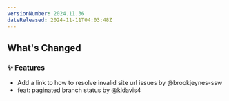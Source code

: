 ```yaml
---
versionNumber: 2024.11.36
dateReleased: 2024-11-11T04:03:48Z
---
```


## What's Changed
### ✨ Features
* Add a link to how to resolve invalid site url issues by @brookjeynes-ssw
* feat: paginated branch status by @kldavis4
